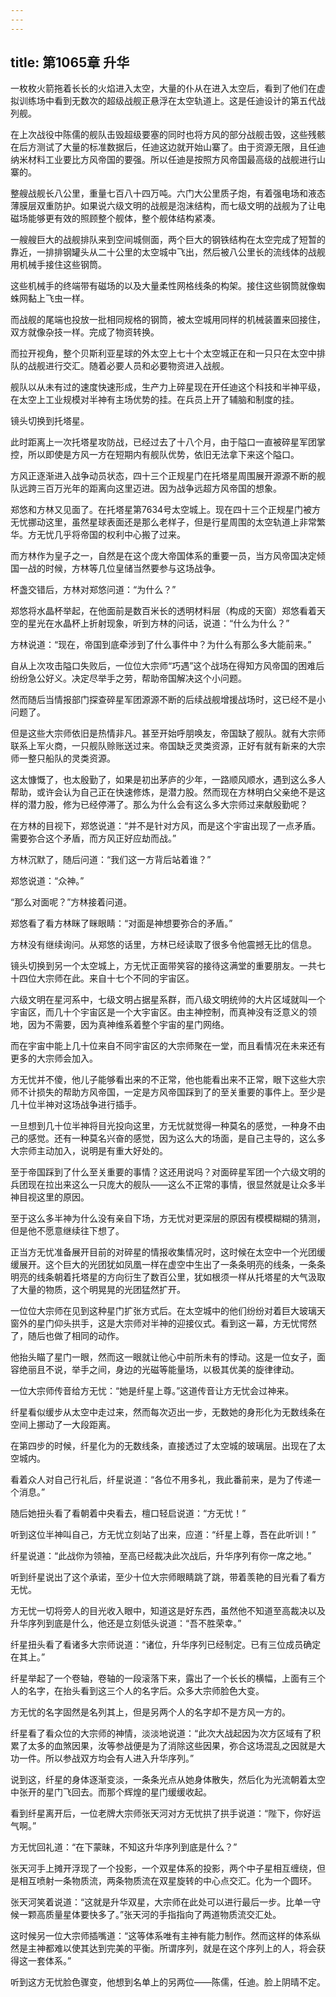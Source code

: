 ```yaml
---
---
---
```

title: 第1065章 升华
---



一枚枚火箭拖着长长的火焰进入太空，大量的仆从在进入太空后，看到了他们在虚拟训练场中看到无数次的超级战舰正悬浮在太空轨道上。这是任迪设计的第五代战列舰。

在上次战役中陈儒的舰队击毁超级要塞的同时也将方风的部分战舰击毁，这些残骸在后方测试了大量的标准数据后，任迪这边就开始山寨了。由于资源无限，且任迪纳米材料工业要比方风帝国的要强。所以任迪是按照方风帝国最高级的战舰进行山寨的。

整艘战舰长八公里，重量七百八十四万吨。六门大公里质子炮，有着强电场和液态薄膜层双重防护。如果说六级文明的战舰是泡沫结构，而七级文明的战舰为了让电磁场能够更有效的照顾整个舰体，整个舰体结构紧凑。

一艘艘巨大的战舰排队来到空间城侧面，两个巨大的钢铁结构在太空完成了短暂的靠近，一排排钢罐头从二十公里的太空城中飞出，然后被八公里长的流线体的战舰用机械手接住这些钢筒。

这些机械手的终端带有磁场的以及大量柔性网格线条的构架。接住这些钢筒就像蜘蛛网黏上飞虫一样。

而战舰的尾端也投放一批相同规格的钢筒，被太空城用同样的机械装置来回接住，双方就像杂技一样。完成了物资转换。

而拉开视角，整个贝斯利亚星球的外太空上七十个太空城正在和一只只在太空中排队的战舰进行交汇。随着必要人员和必要物资进入战舰。

舰队以从未有过的速度快速形成，生产力上碎星现在开任迪这个科技和半神平级，在太空上工业规模对半神有主场优势的挂。在兵员上开了辅脑和制度的挂。

镜头切换到托塔星。

此时距离上一次托塔星攻防战，已经过去了十八个月，由于隘口一直被碎星军团掌控，所以即使是方风一方在短期内有舰队优势，依旧无法拿下来这个隘口。

方风正逐渐进入战争动员状态，四十三个正规星门在托塔星周围展开源源不断的舰队远跨三百万光年的距离向这里迈进。因为战争远超方风帝国的想象。

郑悠和方林又见面了。在托塔星第7634号太空城上。现在四十三个正规星门被方无忧挪动这里，虽然星球表面还是那么老样子，但是行星周围的太空轨道上非常繁华。方无忧几乎将帝国的权利中心搬了过来。

而方林作为皇子之一，自然是在这个庞大帝国体系的重要一员，当方风帝国决定倾国一战的时候，方林等几位皇储当然要参与这场战争。

杯盏交错后，方林对郑悠问道：“为什么？”

郑悠将水晶杯举起，在他面前是数百米长的透明材料层（构成的天窗）郑悠看着天空的星光在水晶杯上折射现象，听到方林的问话，说道：“什么为什么？”

方林说道：“现在，帝国到底牵涉到了什么事件中？为什么有那么多大能前来。”

自从上次攻击隘口失败后，一位位大宗师“巧遇”这个战场在得知方风帝国的困难后纷纷急公好义。决定尽举手之劳，帮助帝国解决这个小问题。

然而随后当情报部门探查碎星军团源源不断的后续战舰增援战场时，这已经不是小问题了。

但是这些大宗师依旧是热情非凡。甚至开始呼朋唤友，帝国缺了舰队。就有大宗师联系上军火商，一只舰队赊账送过来。帝国缺乏灵类资源，正好有就有新来的大宗师一整只船队的灵类资源。

这太慷慨了，也太殷勤了，如果是初出茅庐的少年，一路顺风顺水，遇到这么多人帮助，或许会认为自己正在快速修炼，是潜力股。然而现在方林明白父亲绝不是这样的潜力股，修为已经停滞了。那么为什么会有这么多大宗师过来献殷勤呢？

在方林的目视下，郑悠说道：“并不是针对方风，而是这个宇宙出现了一点矛盾。需要弥合这个矛盾，而方风正好应劫而战。”

方林沉默了，随后问道：“我们这一方背后站着谁？”

郑悠说道：“众神。”

“那么对面呢？”方林接着问道。

郑悠看了看方林眯了眯眼睛：“对面是神想要弥合的矛盾。”

方林没有继续询问。从郑悠的话里，方林已经读取了很多令他震撼无比的信息。

镜头切换到另一个太空城上，方无忧正面带笑容的接待这满堂的重要朋友。一共七十四位大宗师在此。来自十七个不同的宇宙区。

六级文明在星河系中，七级文明占据星系群，而八级文明统帅的大片区域就叫一个宇宙区，而几十个宇宙区是一个大宇宙区。由主神控制，而真神没有泛意义的领地，因为不需要，因为真神维系着整个宇宙的星门网络。

而在宇宙中能上几十位来自不同宇宙区的大宗师聚在一堂，而且看情况在未来还有更多的大宗师会加入。

方无忧并不傻，他儿子能够看出来的不正常，他也能看出来不正常，眼下这些大宗师不计损失的帮助方风帝国，一定是方风帝国踩到了的至关重要的事件上。至少是几十位半神对这场战争进行插手。

一旦想到几十位半神将目光投向这里，方无忧就觉得一种莫名的感觉，一种身不由己的感觉。还有一种莫名兴奋的感觉，因为这么大的场面，是自己主导的，这么多大宗师主动加入，说明是有重大好处的。

至于帝国踩到了什么至关重要的事情？这还用说吗？对面碎星军团一个六级文明的兵团现在拉出来这么一只庞大的舰队——这么不正常的事情，很显然就是让众多半神目视这里的原因。

至于这么多半神为什么没有亲自下场，方无忧对更深层的原因有模模糊糊的猜测，但是他不愿意继续往下想了。

正当方无忧准备展开目前的对碎星的情报收集情况时，这时候在太空中一个光团缓缓展开。这个巨大的光团犹如凤凰一样在虚空中生出了一条条明亮的线条，一条条明亮的线条朝着托塔星的方向衍生了数百公里，犹如根须一样从托塔星的大气汲取了大量的物质，这个明晃晃的光团猛然扩开。

一位位大宗师在见到这种星门扩张方式后。在太空城中的他们纷纷对着巨大玻璃天窗外的星门仰头拱手，这是大宗师对半神的迎接仪式。看到这一幕，方无忧愕然了，随后也做了相同的动作。

他抬头瞄了星门一眼，然而这一眼就让他心中前所未有的悸动。这是一位女子，面容绝丽且不说，举手之间，身边的光磁等能量场，以极其优美的旋律律动。

一位大宗师传音给方无忧：“她是纤星上尊。”这道传音让方无忧会过神来。

纤星看似缓步从太空中走过来，然而每次迈出一步，无数她的身形化为无数线条在空间上挪动了一大段距离。

在第四步的时候，纤星化为的无数线条，直接透过了太空城的玻璃层。出现在了太空城内。

看着众人对自己行礼后，纤星说道：“各位不用多礼，我此番前来，是为了传递一个消息。”

随后她扭头看了看朝着中央看去，檀口轻启说道：“方无忧！”

听到这位半神叫自己，方无忧立刻站了出来，应道：“纤星上尊，吾在此听训！”

纤星说道：“此战你为领袖，至高已经裁决此次战后，升华序列有你一席之地。”

听到纤星说出了这个承诺，至少十位大宗师眼睛跳了跳，带着羡艳的目光看了看方无忧。

方无忧一切将旁人的目光收入眼中，知道这是好东西，虽然他不知道至高裁决以及升华序列到底是什么，他还是立刻低头说道：“吾不胜荣幸。”

纤星扭头看了看诸多大宗师说道：“诸位，升华序列已经制定。已有三位成员确定在其上。”

纤星举起了一个卷轴，卷轴的一段滚落下来，露出了一个长长的横幅，上面有三个人的名字，在抬头看到这三个人的名字后。众多大宗师脸色大变。

方无忧的名字固然是名列其上，但是另两个人的名字却不是方风一方的。

纤星看了看众位的大宗师的神情，淡淡地说道：“此次大战起因为次方区域有了积累了太多的血煞因果，汝等参战便是为了消除这些因果，弥合这场混乱之因就是大功一件。所以参战双方均会有人进入升华序列。”

说到这，纤星的身体逐渐变淡，一条条光点从她身体散失，然后化为光流朝着太空中张开的星门飞回去。而那个辉煌的星门缓缓收起。

看到纤星离开后，一位老牌大宗师张天河对方无忧拱了拱手说道：“陛下，你好运气啊。”

方无忧回礼道：“在下蒙昧，不知这升华序列到底是什么？”

张天河手上摊开浮现了一个投影，一个双星体系的投影，两个中子星相互缠绕，但是相互喷射一条物质流，两条物质流在双星旋转的中心点交汇。化为一个圆环。

张天河笑着说道：“这就是升华双星，大宗师在此处可以进行最后一步。比单一守候一颗高质量星体要快多了。”张天河的手指指向了两道物质流交汇处。

这时候另一位大宗师插嘴道：“这等体系唯有主神有能力制作。然而这样的体系纵然是主神都难以使其达到完美的平衡。所谓序列，就是在这个序列上的人，将会获得这一套体系。”

听到这方无忧脸色骤变，他想到名单上的另两位——陈儒，任迪。脸上阴晴不定。